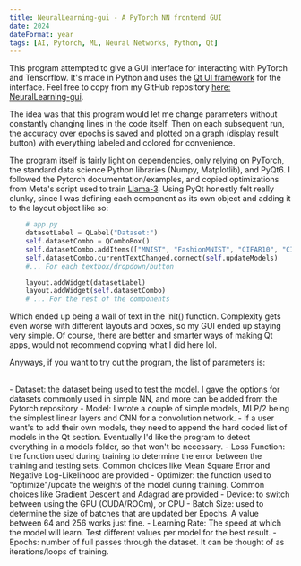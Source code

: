 ```yaml
---
title: NeuralLearning-gui - A PyTorch NN frontend GUI
date: 2024
dateFormat: year
tags: [AI, Pytorch, ML, Neural Networks, Python, Qt]
---
```


This program attempted to give a GUI interface for interacting with PyTorch and Tensorflow. It's made in Python and uses
the [Qt UI framework](https://www.qt.io/product/framework) for the interface. Feel free to copy from my GitHub
repository [here: NeuralLearning-gui](https://github.com/Madrobot9182/NeuralLearning-gui).

The idea was that this program would let me change parameters without constantly changing lines in the code itself. Then
on each subsequent run, the accuracy over epochs is saved and plotted on a graph (display result button) with everything
labeled and colored for convenience.

The program itself is fairly light on dependencies, only relying on PyTorch, the standard data science Python libraries
(Numpy, Matplotlib), and PyQt6. I followed the Pytorch documentation/examples, and copied optimizations from Meta's
script used to train [Llama-3](https://github.com/meta-llama/llama3/blob/main/llama/model.py). Using PyQt honestly felt
really clunky, since I was defining each component as its own object and adding it to the layout object like so:

```python
    # app.py
    datasetLabel = QLabel("Dataset:")
    self.datasetCombo = QComboBox()
    self.datasetCombo.addItems(["MNIST", "FashionMNIST", "CIFAR10", "CIFAR100"])
    self.datasetCombo.currentTextChanged.connect(self.updateModels)
    #... For each textbox/dropdown/button

    layout.addWidget(datasetLabel)
    layout.addWidget(self.datasetCombo)
    # ... For the rest of the components

```

Which ended up being a wall of text in the init() function. Complexity gets even worse with different layouts and boxes,
so my GUI ended up staying very simple. Of course, there are better and smarter ways of making Qt apps, would not
recommend copying what I did here lol.

Anyways, if you want to try out the program, the list of parameters is:

<br />- Dataset: the dataset being used to test the model. I gave the options for datasets commonly used in simple NN,
and more can be added from the Pytorch repository - Model: I wrote a couple of simple models, MLP/2 being the simplest
linear layers and CNN for a convolution network. - If a user want's to add their own models, they need to append the
hard coded list of models in the Qt section. Eventually I'd like the program to detect everything in a models folder, so
that won't be necessary. - Loss Function: the function used during training to determine the error between the training
and testing sets. Common choices like Mean Square Error and Negative Log-Likelihood are provided - Optimizer: the
function used to "optimize"/update the weights of the model during training. Common choices like Gradient Descent and
Adagrad are provided - Device: to switch between using the GPU (CUDA/ROCm), or CPU - Batch Size: used to determine the
size of batches that are updated ber Epochs. A value between 64 and 256 works just fine. - Learning Rate: The speed at
which the model will learn. Test different values per model for the best result. - Epochs: number of full passes through
the dataset. It can be thought of as iterations/loops of training.
